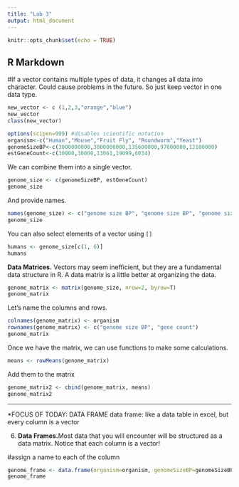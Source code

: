 ```yaml
---
title: "Lab 3"
output: html_document
---
```


```r
knitr::opts_chunk$set(echo = TRUE)
```

## R Markdown


#If a vector contains multiple types of data, it changes all data into character. Could cause problems in the future. So just keep vector in one data type.
```r
new_vector <- c (1,2,3,"orange","blue")
new_vector
class(new_vector)
```

```r
options(scipen=999) #disables scientific notation
organism<-c("Human","Mouse","Fruit Fly", "Roundworm","Yeast")
genomeSizeBP<-c(3000000000,3000000000,135600000,97000000,12100000)
estGeneCount<-c(30000,30000,13061,19099,6034)
```

We can combine them into a single vector.
```r
genome_size <- c(genomeSizeBP, estGeneCount)
genome_size
```
 
And provide names.
```r
names(genome_size) <- c("genome size BP", "genome size BP", "genome size BP", "genome size BP", "genome size BP", "gene count", "gene count", "gene count", "gene count", "gene count")
genome_size
```

You can also select elements of a vector using `[]`
```r
humans <- genome_size[c(1, 6)]
humans
```

**Data Matrices.** Vectors may seem inefficient, but they are a fundamental data structure in R. A data matrix is a little better at organizing the data.
```r
genome_matrix <- matrix(genome_size, nrow=2, byrow=T)
genome_matrix
```

Let's name the columns and rows.
```r
colnames(genome_matrix) <- organism
rownames(genome_matrix) <- c("genome size BP", "gene count")
genome_matrix
```

Once we have the matrix, we can use functions to make some calculations.
```r
means <- rowMeans(genome_matrix)
```

Add them to the matrix
```r
genome_matrix2 <- cbind(genome_matrix, means)
genome_matrix2
```


-------------------------------
*FOCUS OF TODAY: DATA FRAME
data frame: like a data table in excel, but every column is a vector

6. **Data Frames.**Most data that you will encounter will be structured as a data matrix. Notice that each column is a vector!

#assign a name to each of the column
```r
genome_frame <- data.frame(organism=organism, genomeSizeBP=genomeSizeBP, estGeneCount=estGeneCount)
genome_frame
```

